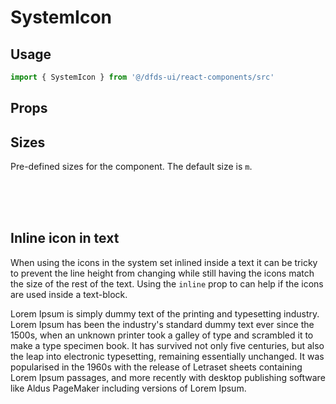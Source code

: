 
<Meta title="Lab/SystemIcon" component={SystemIcon} lab />

# SystemIcon

<Description of={SystemIcon} />

## Usage

```ts
import { SystemIcon } from '@/dfds-ui/react-components/src'
```

<Preview>
  <Story name="Usage">
    <SystemIcon icon="ArrowUp" />
  </Story>
</Preview>

## Props

<ArgsTable of={SystemIcon} />

## Sizes

Pre-defined sizes for the component. The default size is `m`.

<Preview>
  <Story name="Sizes">
    <div
      css={css`
        display: flex;
        flex-direction: row;
        flex-wrap: nowrap;
        justify-content: space-around;
        align-items: center;
      `}
    >
      <SystemIcon icon="ArrowUp" size="s" />
      <br />
      <SystemIcon icon="ArrowUp" size="m" />
      <br />
      <SystemIcon icon="ArrowUp" size="l" />
      <br />
      <SystemIcon icon="ArrowUp" size="xl" />
    </div>
  </Story>
</Preview>

## Inline icon in text

When using the icons in the system set inlined inside a text it can be tricky to prevent the line height from changing
while still having the icons match the size of the rest of the text. Using the `inline` prop to can help if the icons
are used inside a text-block.

<Preview>
  <Story name="Inline">
    <p>
      Lorem Ipsum <SystemIcon icon="ArrowUp" inline /> is simply dummy text of the printing and typesetting industry.
      Lorem Ipsum has been the industry's standard dummy text ever since the 1500s, when an unknown printer took a
      galley of type and scrambled it to make a type specimen book. It has survived not only five centuries, but also
      the leap into electronic typesetting, remaining essentially unchanged.
      <SystemIcon icon="BuFreightShipping" inline /> It was popularised in the 1960s with the release of Letraset sheets
      <SystemIcon icon="SupportContact" inline />
      containing Lorem Ipsum passages, and more recently with desktop publishing software like Aldus PageMaker including
      versions of Lorem Ipsum.
    </p>
  </Story>
</Preview>
